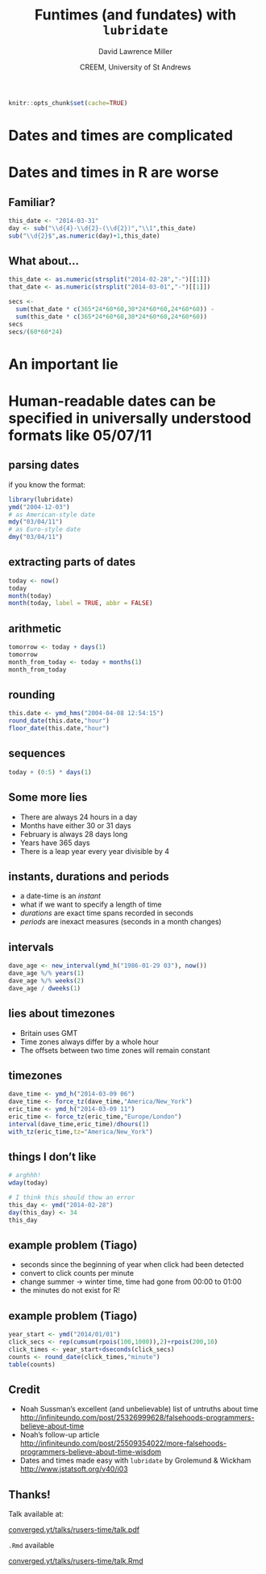 % Funtimes (and fundates) with `lubridate` 
% David Lawrence Miller
% CREEM, University of St Andrews



```r
knitr::opts_chunk$set(cache=TRUE)
```

# Dates and times are complicated

# Dates and times in R are worse


## Familiar?

```r
this_date <- "2014-03-31"
day <- sub("\\d{4}-\\d{2}-(\\d{2})","\\1",this_date)
sub("\\d{2}$",as.numeric(day)+1,this_date)
```

## What about...

```r
this_date <- as.numeric(strsplit("2014-02-28","-")[[1]])
that_date <- as.numeric(strsplit("2014-03-01","-")[[1]])

secs <- 
  sum(that_date * c(365*24*60*60,30*24*60*60,24*60*60)) -
  sum(this_date * c(365*24*60*60,30*24*60*60,24*60*60))
secs
secs/(60*60*24)
```




##

\centering
\includegraphics[width=\textwidth]{lubridate-paper.png}

# An important lie

# Human-readable dates can be specified in universally understood formats like 05/07/11

## parsing dates

if you know the format:

```r
library(lubridate)
ymd("2004-12-03")
# as American-style date
mdy("03/04/11")
# as Euro-style date
dmy("03/04/11")
```


## extracting parts of dates

```r
today <- now()
today
month(today)
month(today, label = TRUE, abbr = FALSE)
```

## arithmetic 

```r
tomorrow <- today + days(1)
tomorrow
month_from_today <- today + months(1)
month_from_today 
```

## rounding

```r
this.date <- ymd_hms("2004-04-08 12:54:15")
round_date(this.date,"hour")
floor_date(this.date,"hour")
```

## sequences

```r
today + (0:5) * days(1)
```

## Some more lies 

- There are always 24 hours in a day
- Months have either 30 or 31 days
- February is always 28 days long
- Years have 365 days
- There is a leap year every year divisible by 4


## instants, durations and periods

- a date-time is an *instant*
- what if we want to specify a length of time
- *durations* are exact time spans recorded in seconds
- *periods* are inexact measures (seconds in a month changes)


## intervals

```r
dave_age <- new_interval(ymd_h("1986-01-29 03"), now())
dave_age %/% years(1)
dave_age %/% weeks(2)
dave_age / dweeks(1)
```

## lies about timezones

- Britain uses GMT
- Time zones always differ by a whole hour
- The offsets between two time zones will remain constant


## timezones

```r
dave_time <- ymd_h("2014-03-09 06")
dave_time <- force_tz(dave_time,"America/New_York")
eric_time <- ymd_h("2014-03-09 11")
eric_time <- force_tz(eric_time,"Europe/London")
interval(dave_time,eric_time)/dhours(1)
with_tz(eric_time,tz="America/New_York")
```


## things I don't like

```r
# arghhh!
wday(today)

# I think this should thow an error
this_day <- ymd("2014-02-28")
day(this_day) <- 34
this_day
```



## example problem (Tiago)

 - seconds since the beginning of year when click had been detected
 - convert to click counts per minute
 - change summer -> winter time, time had gone from 00:00 to 01:00
 - the minutes do not exist for R!


## example problem (Tiago)

```r
year_start <- ymd("2014/01/01")
click_secs <- rep(cumsum(rpois(100,1000)),2)+rpois(200,10)
click_times <- year_start+dseconds(click_secs)
counts <- round_date(click_times,"minute")
table(counts)
```


## Credit

- Noah Sussman's excellent (and unbelievable) list of untruths about time [http://infiniteundo.com/post/25326999628/falsehoods-programmers-believe-about-time](http://infiniteundo.com/post/25326999628/falsehoods-programmers-believe-about-time)
- Noah's follow-up article [http://infiniteundo.com/post/25509354022/more-falsehoods-programmers-believe-about-time-wisdom](http://infiniteundo.com/post/25509354022/more-falsehoods-programmers-believe-about-time-wisdom)
- Dates and times made easy with `lubridate` by Grolemund & Wickham [http://www.jstatsoft.org/v40/i03](http://www.jstatsoft.org/v40/i03)



## Thanks!

\Large
\centering

Talk available at:

[converged.yt/talks/rusers-time/talk.pdf](http://converged.yt/talks/rusers-time/talk.pdf)

`.Rmd` available

[converged.yt/talks/rusers-time/talk.Rmd](http://converged.yt/talks/rusers-time/talk.Rmd)

